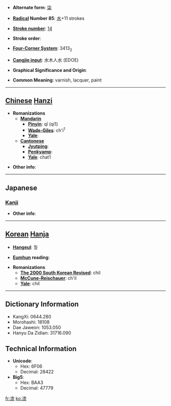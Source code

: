 * '''Alternate form''': [[柒]]

* '''[[Wiktionary:Chinese radical index| Radical]] Number 85''': [[Wiktionary:Chinese radical index 水|水]]+11 strokes

* '''[[Wiktionary:Chinese total strokes index|Stroke number]]''': [[Wiktionary:Chinese total strokes index 14|14]]

* '''Stroke order''': 

* '''[[Wiktionary:Chinese four corner index|Four-Corner System]]''': 3413<sub>2</sub>

* '''[[Wiktionary:Chinese Cangjie index|Cangjie input]]''': 水木人水 (EDOE)

* '''Graphical Significance and Origin''': 

* '''Common Meaning''': varnish, lacquer, paint

----

== [[Chinese]] [[Hanzi]] ==

* '''Romanizations'''
** '''[[Mandarin]]'''
*** '''[[Pinyin]]''': qī (qi1)
*** '''[[Wade-Giles]]''': ch'i<sup>1</sup>
*** '''[[Yale]]''': 
** '''[[Cantonese]]'''
*** '''[[Jyutping]]''':
*** '''[[Penkyamp]]''': 
*** '''[[Yale]]''': chat1

* '''Other info''': 

----

==Japanese==
===[[Kanji]]===
{{kanji|on readings=[[しつ]] (shitsu)
|kun readings=[[うるし]] (urushi)
}}

* '''Other info''':  

----

== [[Korean]] [[Hanja]] ==

* '''[[Hangeul]]''': 칠

* '''[[Eumhun]] reading''': 

* '''Romanizations'''
** '''[[The 2000 South Korean Revised Romanization|The 2000 South Korean Revised]]''': chil
** '''[[McCune-Reischauer]]''': ch'il
** '''[[Yale]]''': chil

----

== Dictionary Information ==

* KangXi: 0644.280
* Morohashi: 18108
* Dae Jaweon: 1053.050
* Hanyu Da Zidian: 31716.090

== Technical Information ==

* '''Unicode''':
** Hex: 6F06
** Decimal: 28422
* '''Big5''':
** Hex: BAA3
** Decimal: 47779

[[fr:漆]]
[[ko:漆]]